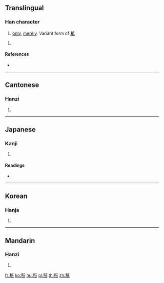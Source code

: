 {{character info/new}}
==Translingual==

===Han character===
{{Han char|rn=115|rad=禾|as=04|sn=9|four=22940|canj=HDHVP}}

# [[only]], [[merely]]. Variant form of [[秪]]

# {{defn|Han|sort=禾04}}

====References====
* {{Han ref|kx=0850.290|dkj=24959|dj=1274.150|hdz=42594.130|uh=79D6|ud=31190|bh=CFFC|bd=53244}}

----

==Cantonese==

===Hanzi===
{{yue-hanzi|jyut=|y=ji1}}

# {{defn|lang=yue|sort=禾04}}

----

==Japanese==

===Kanji===
{{ja-kanji|grade=|rs=禾04}}

# {{defn|lang=ja|sort=禾04}}

====Readings====
* {{ja-readings|on=[[し]] (shi)|kun=[[みのる]] (minoru)|nanori=}}

----

==Korean==

===Hanja===
{{ko-hanja|hangeul=지|eumhun=|rv=ji|mr=chi|y=ci}}

# {{defn|lang=ko|sort=禾04}}

----

==Mandarin==

===Hanzi===
{{cmn-hanzi|pin=[[zhī]] ([[zhi1]])|wg=chih<sup>1</sup>}}

# {{defn|lang=cmn|sort=禾04}}

[[fr:秖]]
[[ko:秖]]
[[hu:秖]]
[[pl:秖]]
[[th:秖]]
[[zh:秖]]